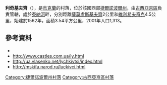 {{coord|49|8|46|N|26|9|36|E|scale:30000|display=title}}

'''利奇基夫齊'''（{{lang-uk|Личківці}}），是[[烏克蘭|烏克蘭]]的村落，位於該國西部[[捷爾諾波爾州|捷爾諾波爾州]]，由[[古西亞京區|古西亞京區]]負責管轄，處於[[泰納河|泰納河]]畔，分別距離[[薩莫盧斯基夫齊|薩莫盧斯基夫齊]]2公里和[[維利希夫奇克_(古西亞京區)|維利希夫奇克]]4.5公里，始建於1562年，面積3.54平方公里，2001年人口1,313。

==參考資料==
*[https://archive.is/20120906091527/http://www.obl-rada.te.ua/uk/informatsiya/orhany-mistsevoho-samovryaduvannya-v-oblasti ]
* http://www.castles.com.ua/ly.html{{Wayback|url=http://www.castles.com.ua/ly.html |date=20160121022302 }}
* http://ua.vlasenko.net/lychkivtsi/index.html{{Wayback|url=http://ua.vlasenko.net/lychkivtsi/index.html |date=20160305071605 }}
* http://mskifa.narod.ru/luckivci.html{{Wayback|url=http://mskifa.narod.ru/luckivci.html |date=20160305054024 }}

{{DEFAULTSORT:Личківці}}
[[Category:捷爾諾波爾州村落|Category:捷爾諾波爾州村落]]
[[Category:古西亞京區村落|Category:古西亞京區村落]]


{{Ternopil-geo-stub}}